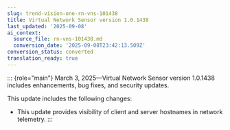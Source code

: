 ```yaml
---
slug: trend-vision-one-rn-vns-101438
title: Virtual Network Sensor version 1.0.1438
last_updated: '2025-09-08'
ai_context:
  source_file: rn-vns-101438.md
  conversion_date: '2025-09-08T23:42:13.509Z'
conversion_status: converted
translation_ready: true
---
```


::: {role="main"}
March 3, 2025—Virtual Network Sensor version 1.0.1438 includes enhancements, bug fixes, and security updates.

This update includes the following changes:

- This update provides visibility of client and server hostnames in network telemetry.
:::
